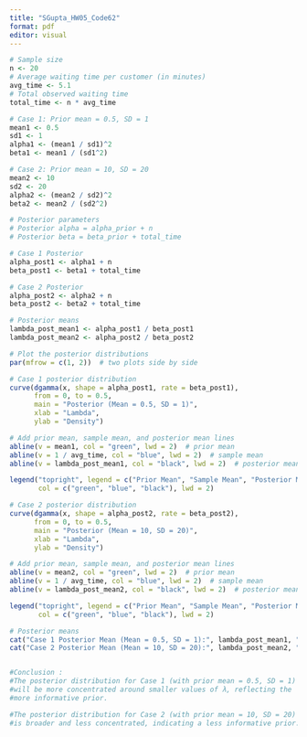 ```yaml
---
title: "SGupta_HW05_Code62"
format: pdf
editor: visual
---
```


```r

# Sample size
n <- 20
# Average waiting time per customer (in minutes)
avg_time <- 5.1
# Total observed waiting time
total_time <- n * avg_time

# Case 1: Prior mean = 0.5, SD = 1
mean1 <- 0.5
sd1 <- 1
alpha1 <- (mean1 / sd1)^2
beta1 <- mean1 / (sd1^2)

# Case 2: Prior mean = 10, SD = 20
mean2 <- 10
sd2 <- 20
alpha2 <- (mean2 / sd2)^2
beta2 <- mean2 / (sd2^2)

# Posterior parameters
# Posterior alpha = alpha_prior + n
# Posterior beta = beta_prior + total_time

# Case 1 Posterior
alpha_post1 <- alpha1 + n
beta_post1 <- beta1 + total_time

# Case 2 Posterior
alpha_post2 <- alpha2 + n
beta_post2 <- beta2 + total_time

# Posterior means
lambda_post_mean1 <- alpha_post1 / beta_post1
lambda_post_mean2 <- alpha_post2 / beta_post2

# Plot the posterior distributions
par(mfrow = c(1, 2))  # two plots side by side

# Case 1 posterior distribution
curve(dgamma(x, shape = alpha_post1, rate = beta_post1), 
      from = 0, to = 0.5, 
      main = "Posterior (Mean = 0.5, SD = 1)", 
      xlab = "Lambda", 
      ylab = "Density")

# Add prior mean, sample mean, and posterior mean lines
abline(v = mean1, col = "green", lwd = 2)  # prior mean
abline(v = 1 / avg_time, col = "blue", lwd = 2)  # sample mean
abline(v = lambda_post_mean1, col = "black", lwd = 2)  # posterior mean

legend("topright", legend = c("Prior Mean", "Sample Mean", "Posterior Mean"), 
       col = c("green", "blue", "black"), lwd = 2)

# Case 2 posterior distribution
curve(dgamma(x, shape = alpha_post2, rate = beta_post2), 
      from = 0, to = 0.5, 
      main = "Posterior (Mean = 10, SD = 20)", 
      xlab = "Lambda", 
      ylab = "Density")

# Add prior mean, sample mean, and posterior mean lines
abline(v = mean2, col = "green", lwd = 2)  # prior mean
abline(v = 1 / avg_time, col = "blue", lwd = 2)  # sample mean
abline(v = lambda_post_mean2, col = "black", lwd = 2)  # posterior mean

legend("topright", legend = c("Prior Mean", "Sample Mean", "Posterior Mean"), 
       col = c("green", "blue", "black"), lwd = 2)

# Posterior means
cat("Case 1 Posterior Mean (Mean = 0.5, SD = 1):", lambda_post_mean1, "\n")
cat("Case 2 Posterior Mean (Mean = 10, SD = 20):", lambda_post_mean2, "\n")


#Conclusion : 
#The posterior distribution for Case 1 (with prior mean = 0.5, SD = 1) 
#will be more concentrated around smaller values of λ, reflecting the 
#more informative prior.

#The posterior distribution for Case 2 (with prior mean = 10, SD = 20) 
#is broader and less concentrated, indicating a less informative prior.

```
